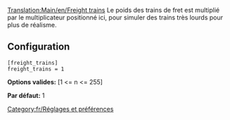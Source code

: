 [[Translation:Main/en/Freight trains]]
Le poids des trains de fret est multiplié par le multiplicateur positionné ici, pour simuler des trains très lourds pour plus de réalisme.

== Configuration ==

<pre>
[freight_trains]
freight_trains = 1
</pre>

'''Options valides:''' [1 <= n <= 255]

'''Par défaut:''' 1

[[Category:fr/Réglages et préférences]]